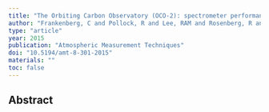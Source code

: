 ```yaml
---
title: "The Orbiting Carbon Observatory (OCO-2): spectrometer performance evaluation using pre-launch direct sun measurements"
author: "Frankenberg, C and Pollock, R and Lee, RAM and Rosenberg, R and Blavier, J-F and Crisp, D and O'Dell, CW and Osterman, GB and Roehl, C and Wennberg, PO and others"
type: "article"
year: 2015
publication: "Atmospheric Measurement Techniques"
doi: "10.5194/amt-8-301-2015"
materials: ""
toc: false
---
```


## Abstract

